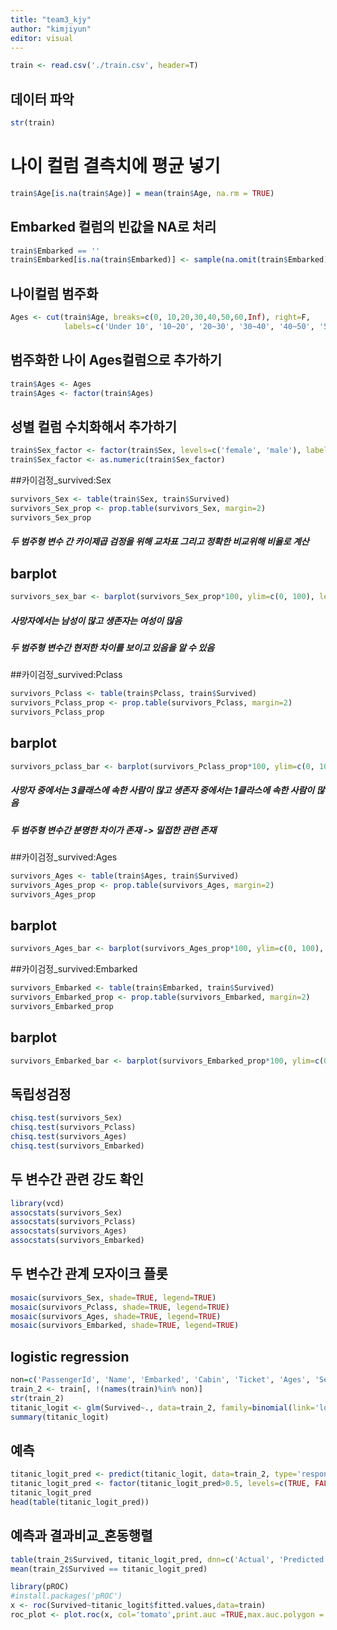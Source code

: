 ```yaml
---
title: "team3_kjy"
author: "kimjiyun"
editor: visual
---
```

```r
train <- read.csv('./train.csv', header=T)
```

## 데이터 파악
```r
str(train)
```

# 나이 컬럼 결측치에 평균 넣기
```r
train$Age[is.na(train$Age)] = mean(train$Age, na.rm = TRUE)
```

## Embarked 컬럼의 빈값을 NA로 처리
```r
train$Embarked == ''
train$Embarked[is.na(train$Embarked)] <- sample(na.omit(train$Embarked), 2)
```

## 나이컬럼 범주화
```r
Ages <- cut(train$Age, breaks=c(0, 10,20,30,40,50,60,Inf), right=F, 
            labels=c('Under 10', '10~20', '20~30', '30~40', '40~50', '50~60', 'over 60'))
```

## 범주화한 나이 Ages컬럼으로 추가하기
```r
train$Ages <- Ages
train$Ages <- factor(train$Ages)
```

## 성별 컬럼 수치화해서 추가하기
```r
train$Sex_factor <- factor(train$Sex, levels=c('female', 'male'), labels = c(0, 1))
train$Sex_factor <- as.numeric(train$Sex_factor)
```

##카이검정_survived:Sex
```r
survivors_Sex <- table(train$Sex, train$Survived)
survivors_Sex_prop <- prop.table(survivors_Sex, margin=2)
survivors_Sex_prop
```
##### 두 범주형 변수 간 카이제곱 검정을 위해 교차표 그리고 정확한 비교위해 비율로 계산

## barplot
```r
survivors_sex_bar <- barplot(survivors_Sex_prop*100, ylim=c(0, 100), legend=c('female', 'male'))
```
##### 사망자에서는 남성이 많고 생존자는 여성이 많음
##### 두 범주형 변수간 현저한 차이를 보이고 있음을 알 수 있음 


##카이검정_survived:Pclass
```r
survivors_Pclass <- table(train$Pclass, train$Survived)
survivors_Pclass_prop <- prop.table(survivors_Pclass, margin=2)
survivors_Pclass_prop
```

## barplot
```r
survivors_pclass_bar <- barplot(survivors_Pclass_prop*100, ylim=c(0, 100), legend=c('1st', '2nd', '3rd'))
```
##### 사망자 중에서는 3클래스에 속한 사람이 많고 생존자 중에서는 1클라스에 속한 사람이 많음
##### 두 범주형 변수간 분명한 차이가 존재 -> 밀접한 관련 존재


##카이검정_survived:Ages
```r
survivors_Ages <- table(train$Ages, train$Survived)
survivors_Ages_prop <- prop.table(survivors_Ages, margin=2)
survivors_Ages_prop
```

## barplot
```r
survivors_Ages_bar <- barplot(survivors_Ages_prop*100, ylim=c(0, 100), legend=c('under10', '10~20', '20~30', '30~40', '40~50', '50~60', 'over 60'))
```

##카이검정_survived:Embarked
```r
survivors_Embarked <- table(train$Embarked, train$Survived)
survivors_Embarked_prop <- prop.table(survivors_Embarked, margin=2)
survivors_Embarked_prop
```
## barplot
```r
survivors_Embarked_bar <- barplot(survivors_Embarked_prop*100, ylim=c(0, 100), legend=c('C', 'Q', 'S'))
```

## 독립성검정
```r
chisq.test(survivors_Sex)
chisq.test(survivors_Pclass)
chisq.test(survivors_Ages)
chisq.test(survivors_Embarked)
```

## 두 변수간 관련 강도 확인
```r
library(vcd)
assocstats(survivors_Sex)
assocstats(survivors_Pclass)
assocstats(survivors_Ages)
assocstats(survivors_Embarked)
```

## 두 변수간 관계 모자이크 플롯
```r
mosaic(survivors_Sex, shade=TRUE, legend=TRUE)
mosaic(survivors_Pclass, shade=TRUE, legend=TRUE)
mosaic(survivors_Ages, shade=TRUE, legend=TRUE)
mosaic(survivors_Embarked, shade=TRUE, legend=TRUE)
```

## logistic regression
```r
non=c('PassengerId', 'Name', 'Embarked', 'Cabin', 'Ticket', 'Ages', 'Sex', 'SibSp')
train_2 <- train[, !(names(train)%in% non)]
str(train_2)
titanic_logit <- glm(Survived~., data=train_2, family=binomial(link='logit'))
summary(titanic_logit)
```

## 예측
```r
titanic_logit_pred <- predict(titanic_logit, data=train_2, type='response')
titanic_logit_pred <- factor(titanic_logit_pred>0.5, levels=c(TRUE, FALSE), labels=c('not survived', 'survived'))
titanic_logit_pred
head(table(titanic_logit_pred))
```

## 예측과 결과비교_혼동행렬
```r
table(train_2$Survived, titanic_logit_pred, dnn=c('Actual', 'Predicted'))
mean(train_2$Survived == titanic_logit_pred)
```

```r
library(pROC)
#install.packages('pROC')
x <- roc(Survived~titanic_logit$fitted.values,data=train)
roc_plot <- plot.roc(x, col='tomato',print.auc =TRUE,max.auc.polygon = TRUE)
```


